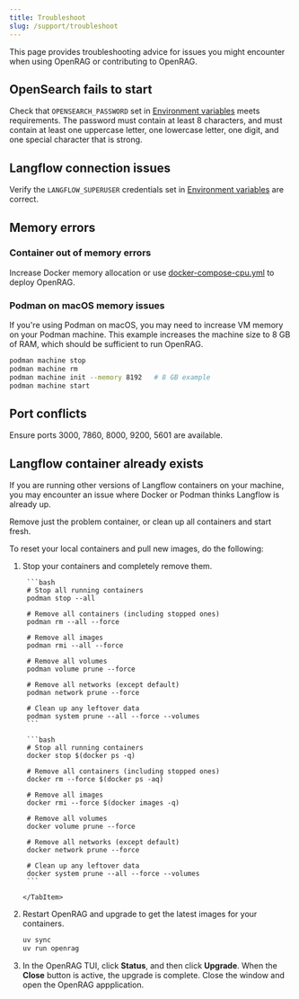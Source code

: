 ```yaml
---
title: Troubleshoot
slug: /support/troubleshoot
---
```



This page provides troubleshooting advice for issues you might encounter when using OpenRAG or contributing to OpenRAG.

## OpenSearch fails to start

Check that `OPENSEARCH_PASSWORD` set in [Environment variables](/reference/configuration) meets requirements.
The password must contain at least 8 characters, and must contain at least one uppercase letter, one lowercase letter, one digit, and one special character that is strong.

## Langflow connection issues

Verify the `LANGFLOW_SUPERUSER` credentials set in [Environment variables](/reference/configuration) are correct.

## Memory errors

### Container out of memory errors

Increase Docker memory allocation or use [docker-compose-cpu.yml](https://github.com/langflow-ai/openrag/blob/main/docker-compose-cpu.yml) to deploy OpenRAG.

### Podman on macOS memory issues

If you're using Podman on macOS, you may need to increase VM memory on your Podman machine.
This example increases the machine size to 8 GB of RAM, which should be sufficient to run OpenRAG.
   ```bash
   podman machine stop
   podman machine rm
   podman machine init --memory 8192   # 8 GB example
   podman machine start
   ```
   
## Port conflicts

Ensure ports 3000, 7860, 8000, 9200, 5601 are available.

## Langflow container already exists

If you are running other versions of Langflow containers on your machine, you may encounter an issue where Docker or Podman  thinks Langflow is already up.

Remove just the problem container, or clean up all containers and start fresh. 

To reset your local containers and pull new images, do the following:

1. Stop your containers and completely remove them.

    <Tabs groupId="Container software">
    <TabItem value="Podman" label="Podman">
    
        ```bash
        # Stop all running containers
        podman stop --all
        
        # Remove all containers (including stopped ones)
        podman rm --all --force
        
        # Remove all images
        podman rmi --all --force
        
        # Remove all volumes
        podman volume prune --force
        
        # Remove all networks (except default)
        podman network prune --force
        
        # Clean up any leftover data
        podman system prune --all --force --volumes
        ```
    
      </TabItem>
      <TabItem value="Docker" label="Docker" default>
    
        ```bash
        # Stop all running containers
        docker stop $(docker ps -q)
        
        # Remove all containers (including stopped ones)
        docker rm --force $(docker ps -aq)
        
        # Remove all images
        docker rmi --force $(docker images -q)
        
        # Remove all volumes
        docker volume prune --force
        
        # Remove all networks (except default)
        docker network prune --force
        
        # Clean up any leftover data
        docker system prune --all --force --volumes
        ```
    
       </TabItem>
    </Tabs>

2. Restart OpenRAG and upgrade to get the latest images for your containers.
   ```bash
   uv sync
   uv run openrag
   ```

3. In the OpenRAG TUI, click **Status**, and then click **Upgrade**.
When the **Close** button is active, the upgrade is complete.
Close the window and open the OpenRAG appplication.